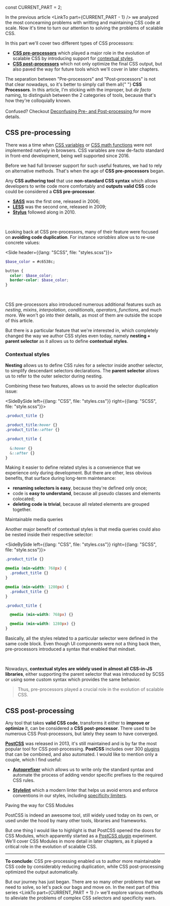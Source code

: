 
const CURRENT_PART = 2;


<TOC current={CURRENT_PART} />

In the previous article <LinkTo part={CURRENT_PART - 1} /> we analyzed the most concearning problems with writting and maintaining CSS code at scale. Now it's time to turn our attention to solving the problems of scalable CSS.

In this part we'll cover two different types of CSS processors:

- [**CSS pre-processors**](#css-pre-processing) which played a major role in the evolution of scalable CSS by introducing support for [contextual styles](#contextual-styles).
- [**CSS post-processors**](#css-post-processing) which not only optimize the final CSS output, but also paved the way for future tools which we'll cover in later chapters.

<Note>
  The separation between "Pre-processors" and "Post-processors" is not that
  clear nowadays, so it's better to simply call them all{" "}
  <strong>CSS Processors</strong>. In this article, I'm sticking with the
  improper, but <em>de facto</em> naming, to distinguish between the 2
  categories of tools, because that's how they're colloquially known.
  <br />
  <br />
  Confused? Checkout <a href="https://medium.com/@ddprrt/deconfusing-pre-and-post-processing-d68e3bd078a3">
    Deconfusing Pre- and Post-processing
  </a> for more details.
</Note>

## CSS pre-processing

There was a time when [CSS variables](https://developer.mozilla.org/en-US/docs/Web/CSS/Using_CSS_custom_properties) or [CSS math functions](https://developer.mozilla.org/en-US/docs/Web/CSS/CSS_Functions#math_functions) were not implemented natively in browsers. CSS variables are now de-facto standard in front-end development, being well supported since 2016.

Before we had full browser support for such useful features, we had to rely on alternative methods. That's when the age of **CSS pre-processors** began.

Any **CSS authoring tool** that use **non-standard CSS syntax** which allows developers to write code more comfortably and **outputs valid CSS** code could be considered a **CSS pre-processor**.

- [**SASS**](https://sass-lang.com/) was the first one, released in 2006;
- [**LESS**](https://lesscss.org/) was the second one, released in 2009;
- [**Stylus**](https://stylus-lang.com/) followed along in 2010.

<br />

Looking back at CSS pre-processors, many of their feature were focused on **avoiding code duplication**. For instance _variables_ allow us to re-use concrete values:

<Side header={{lang: "SCSS", file: "styles.scss"}}>

```scss
$base_color = #c6538c;

button {
  color: $base_color;
  border-color: $base_color;
}
```

</Side>

<br />

CSS pre-processors also introduced numerous additional features such as _nesting_, _mixins_, _interpolation_, _conditionals_, _operators_, _functions_, and much more. We won't go into their details, as most of them are outside the scope of this article.

But there is a particular feature that we're interested in, which completely changed the way we author CSS styles even today, namely **nesting + parent selector** as it allows us to define **contextual styles**.

### Contextual styles

**Nesting** allows us to define CSS rules for a selector inside another selector, to simplify descendant selectors declarations. The **parent selector** allows us to refer to the outer selector during nesting.

Combining these two features, allows us to avoid the <LinkTo part={1} hash="selector-duplication">selector duplication</LinkTo> issue:

<!-- prettier-ignore-start -->

<SideBySide left={{lang: "CSS", file: "styles.css"}} right={{lang: "SCSS", file: "style.scss"}}>

```css
.product_title {}

.product_title:hover {}
.product_title::after {}
```

```scss
.product_title {
  
  &:hover {}
  &::after {}
}
```

</SideBySide>

<!-- prettier-ignore-end -->

Making it easier to define related styles is a convenience that we experience only during development. But there are other, less obvious benefits, that surface during long-term maintenance:

- **renaming selectors is easy**, because they're defined only once;
- code is **easy to understand**, because all pseudo classes and elements colocated;
- **deleting code is trivial**, because all related elements are grouped together.

<Subheading>Maintainable media queries</Subheading>

Another major benefit of contextual styles is that media queries could also be nested inside their respective selector:

<!-- prettier-ignore-start -->

<SideBySide left={{lang: "CSS", file: "styles.css"}} right={{lang: "SCSS", file: "style.scss"}}>

```css
.product_title {}

@media (min-width: 768px) {
  .product_title {}
}

@media (min-width: 1280px) {
  .product_title {}
}
```

```scss
.product_title {

  @media (min-width: 768px) {}

  @media (min-width: 1280px) {}
}
```

</SideBySide>

<!-- prettier-ignore-end -->

Basically, all the styles related to a particular selector were defined in the same code block. Even though UI components were not a thing back then, pre-processors introduced a syntax that enabled that mindset.

<br />

Nowadays, **contextual styles are widely used in almost all CSS-in-JS libraries**, either supporting the parent selector that was introduced by SCSS or using some custom syntax which provides the same behavior.

> Thus, pre-processors played a crucial role in the evolution of scalable CSS.

## CSS post-processing

Any tool that takes **valid CSS code**, transforms it either to **improve or optimize** it, can be considered a **CSS post-processor**. There used to be numerous CSS Post-processors, but lately they seam to have converged.

[**PostCSS**](https://postcss.org/) was released in 2013, it's still maintained and is by far the most popular tool for CSS post-processing. **PostCSS** includes over 300 [plugins](https://www.postcss.parts/) that can be combined, and also automated. I would like to mention only a couple, which I find useful:

- [**Autoprefixer**](https://github.com/postcss/autoprefixer) which allows us to write only the standard syntax and automate the process of adding vendor specific prefixes to the required CSS rules.
<!-- - [combine-media-query](https://github.com/SassNinja/postcss-combine-media-query) which removes duplication of media queries, considerably reducing the `.css` file size. -->
- [**Stylelint**](https://stylelint.io/) which a modern linter that helps us avoid errors and enforce conventions in our styles, including [specificity limiters](https://stylelint.io/user-guide/rules/list/selector-max-specificity).

<Subheading>Paving the way for CSS Modules</Subheading>

PostCSS is indeed an awesome tool, still widely used today on its own, or used under the hood by many other tools, libraries and frameworks.

But one thing I would like to highlight is that PostCSS opened the doors for <LinkTo part={6} hash="css-modules">CSS Modules</LinkTo>, which apparently started as a [PostCSS plugin](https://github.com/markdalgleish/postcss-local-scope-example) experiment. We'll cover CSS Modules in more detail in later chapters, as it played a critical role in the evolution of scalable CSS.

---

**To conclude**: CSS pre-processing enabled us to author more maintainable CSS code by considerably reducing duplication, while CSS post-processing optimized the output automatically.

But our journey has just began. There are so many other problems that we need to solve, so let's pack our bags and move on. In the next part of this series <LinkTo part={CURRENT_PART + 1} /> we'll explore various methods to alleviate the problems of complex CSS selectors and specificity wars.
